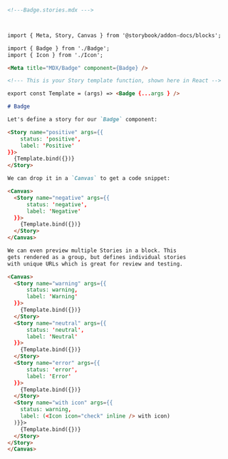 ```md

<!---Badge.stories.mdx --->



import { Meta, Story, Canvas } from '@storybook/addon-docs/blocks';

import { Badge } from './Badge';
import { Icon } from './Icon';

<Meta title="MDX/Badge" component={Badge} />

<!--- This is your Story template function, shown here in React -->

export const Template = (args) => <Badge {...args } />

# Badge

Let's define a story for our `Badge` component:

<Story name="positive" args={{
    status: 'positive', 
    label: 'Positive' 
}}>
  {Template.bind({})}
</Story>

We can drop it in a `Canvas` to get a code snippet:

<Canvas>
  <Story name="negative" args={{
      status: 'negative', 
      label: 'Negative'
  }}>
    {Template.bind({})}
  </Story>
</Canvas>

We can even preview multiple Stories in a block. This
gets rendered as a group, but defines individual stories
with unique URLs which is great for review and testing.

<Canvas>
  <Story name="warning" args={{
      status: warning,
      label: 'Warning' 
  }}>
    {Template.bind({})}
  </Story>
  <Story name="neutral" args={{
      status: 'neutral', 
      label: 'Neutral' 
  }}>
    {Template.bind({})}
  </Story>
  <Story name="error" args={{
      status: 'error', 
      label: 'Error' 
  }}>
    {Template.bind({})}
  </Story>
  <Story name="with icon" args={{
    status: warning, 
    label: (<Icon icon="check" inline /> with icon)
  )}}>
    {Template.bind({})}
  </Story>
</Story>
</Canvas>
```